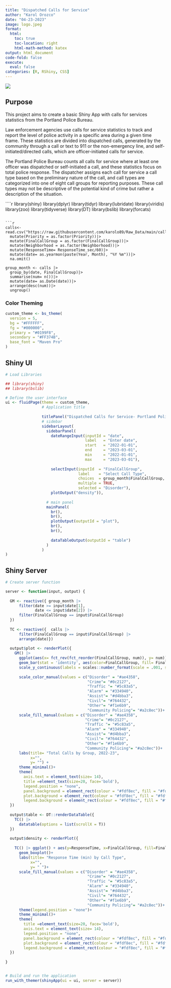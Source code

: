 ```yaml
---
title: "Dispatched Calls for Service"
author: "Karol Orozco"
date: "04-23-2023"
image: logo.jpeg
format:
  html:
    toc: true
    toc-location: right
    html-math-method: katex
output: html_document
code-fold: false
execute:
  eval: false
categories: [R, RShiny, CSS]
---
```


![](logo.jpeg)

## Purpose

This project aims to create a basic Shiny App with calls for services statistics from the Portland Police Bureau. 

Law enforcement agencies use calls for service statistics to track and report the level of police activity in a specific area during a given time frame. These statistics are divided into dispatched calls, generated by the community through a call or text to 911 or the non-emergency line, and self-initiated/directed calls, which are officer-initiated calls for service. 

The Portland Police Bureau counts all calls for service where at least one officer was dispatched or self-initiated a call, and these statistics focus on total police response. The dispatcher assigns each call for service a call type based on the preliminary nature of the call, and call types are categorized into one of eight call groups for reporting purposes.  These call types may not be descriptive of the potential kind of crime but rather a description of the situation.



````r
library(shiny)
library(dplyr)
library(tidyr)
library(lubridate)
library(viridis) 
library(zoo)
library(tidyverse)
library(DT)
library(bslib)
library(forcats)


```

```r

calls<- read.csv("https://raw.githubusercontent.com/karolo89/Raw_Data/main/calls.csv")|>
  mutate(Priority = as.factor(Priority))|>
  mutate(FinalCallGroup = as.factor(FinalCallGroup))|>
  mutate(Neighborhood = as.factor(Neighborhood))|>
  mutate(ResponseTime= ResponseTime_sec/60)|>
  mutate(date= as.yearmon(paste(Year, Month), "%Y %m"))|>
  na.omit()

group_month <- calls |>
  group_by(date, FinalCallGroup)|>
  summarise(num= n())|>
  mutate(date= as.Date(date))|>
  arrange(desc(num))|>
  ungroup()
```

### Color Theming

```r
custom_theme <- bs_theme(
  version = 5,
  bg = "#FFFFFF",
  fg = "#000000",
  primary = "#0199F8",
  secondary = "#FF374B",
  base_font = "Maven Pro"
)

```

## Shiny UI

```r
# Load Libraries

## library(shiny)
## library(bslib)

# Define the user interface
ui <- fluidPage(theme = custom_theme,
                # Application title
                
                titlePanel("Dispatched Calls for Service- Portland Police Bureau"),
                # sidebar
                sidebarLayout(
                  sidebarPanel(
                    dateRangeInput(inputId = "date",
                                   label   = "Enter date",
                                   start   = "2022-01-01",
                                   end     = "2023-03-01",
                                   min     = "2022-01-01",
                                   max     = "2023-03-01"),
                    
                    selectInput(inputId  = "FinalCallGroup",
                                label    = "Select Call Type",
                                choices  = group_month$FinalCallGroup,
                                multiple = TRUE,
                                selected = "Disorder"),
                    plotOutput("density")),
                  
                  # main panel
                  mainPanel(
                    br(),
                    br(),
                    plotOutput(outputId = "plot"),
                    br(),
                    br(),
                    
                    dataTableOutput(outputId = "table")
                  )
                )
)
```

## Shiny Server

```r
# Create server function

server <- function(input, output) {
  
  GM <- reactive({ group_month |> 
      filter(date >= input$date[1], 
             date <= input$date[2]) |> 
      filter(FinalCallGroup == input$FinalCallGroup)
  })
  
  TC <- reactive({  calls |> 
      filter(FinalCallGroup == input$FinalCallGroup) |> 
      arrange(date)})
  
  output$plot <- renderPlot({
    GM() |> 
      ggplot(aes(x= fct_rev(fct_reorder(FinalCallGroup, num)), y= num))+
      geom_bar(stat = 'identity', aes(color=FinalCallGroup, fill= FinalCallGroup))+
      scale_y_continuous(labels = scales::number_format(scale = .001, suffix = "K"))+
      
      scale_color_manual(values = c("Disorder" = "#ae4358", 
                                    "Crime"= "#0c2127", 
                                    "Traffic "= "#5c83a5",
                                    "Alarm" = "#334940",
                                    "Assist"= "#d4bba3",
                                    "Civil"= "#764432",
                                    "Other"= "#f1e6b9",
                                    "Community Policing"= "#a2c8ec"))+
      scale_fill_manual(values = c("Disorder" = "#ae4358", 
                                   "Crime"= "#0c2127", 
                                   "Traffic "= "#5c83a5",
                                   "Alarm" = "#334940",
                                   "Assist"= "#d4bba3",
                                   "Civil"= "#764432",
                                   "Other"= "#f1e6b9",
                                   "Community Policing"= "#a2c8ec"))+
      labs(title= "Total Calls by Group, 2022-23",
           x="",
           y= "") +
      theme_minimal()+
      theme(
        axis.text = element_text(size= 14),
        title =element_text(size=20, face='bold'),
        legend.position = "none",
        panel.background = element_rect(colour = "#fdf8ec", fill = "#fdf8ec"),
        plot.background = element_rect(colour = "#fdf8ec", fill = "#fdf8ec"),
        legend.background = element_rect(colour = "#fdf8ec", fill = "#fdf8ec"))
  })
  
  output$table <- DT::renderDataTable({
    TC() |> 
      datatable(options = list(scrollX = T))
  })
  
  output$density <- renderPlot({
    
    TC() |> ggplot() + aes(y=ResponseTime, x=FinalCallGroup, fill=FinalCallGroup) +
      geom_boxplot()+
      labs(title= "Response Time (min) by Call Type",
           x="",
           y= " ")+
      scale_fill_manual(values = c("Disorder" = "#ae4358", 
                                    "Crime"= "#0c2127", 
                                    "Traffic "= "#5c83a5",
                                    "Alarm" = "#334940",
                                    "Assist"= "#d4bba3",
                                    "Civil"= "#764432",
                                    "Other"= "#f1e6b9",
                                    "Community Policing"= "#a2c8ec"))+
      theme(legend.position = "none")+
      theme_minimal()+
      theme(
        title =element_text(size=20, face='bold'),
        axis.text = element_text(size= 14),
        legend.position = "none",
        panel.background = element_rect(colour = "#fdf8ec", fill = "#fdf8ec"),
        plot.background = element_rect(colour = "#fdf8ec", fill = "#fdf8ec"),
        legend.background = element_rect(colour = "#fdf8ec", fill = "#fdf8ec"))
  })
  
}


# Build and run the application
run_with_themer(shinyApp(ui = ui, server = server))
```
